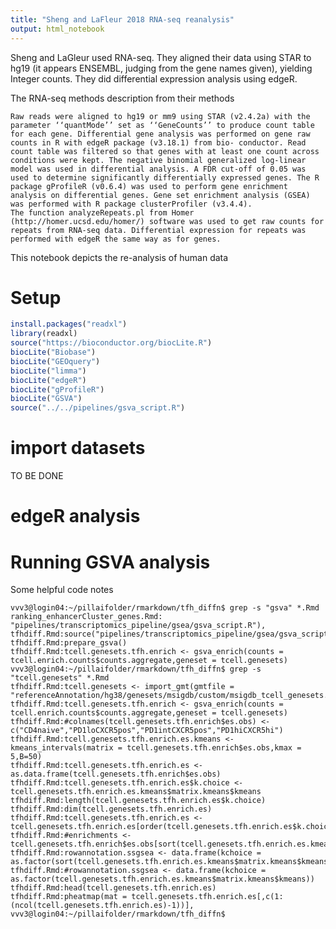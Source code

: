 ```yaml
---
title: "Sheng and LaFleur 2018 RNA-seq reanalysis"
output: html_notebook
---
```


Sheng and LaGleur used RNA-seq. They aligned their data using STAR to hg19 (it appears ENSEMBL, judging from the gene names given), yielding Integer counts. They did differential expression analysis using edgeR. 

The RNA-seq methods description from their methods

```
Raw reads were aligned to hg19 or mm9 using STAR (v2.4.2a) with the parameter ‘‘quantMode’’ set as ‘‘GeneCounts’’ to produce count table for each gene. Differential gene analysis was performed on gene raw counts in R with edgeR package (v3.18.1) from bio- conductor. Read count table was filtered so that genes with at least one count across conditions were kept. The negative binomial generalized log-linear model was used in differential analysis. A FDR cut-off of 0.05 was used to determine significantly differentially expressed genes. The R package gProfileR (v0.6.4) was used to perform gene enrichment analysis on differential genes. Gene set enrichment analysis (GSEA) was performed with R package clusterProfiler (v3.4.4).
The function analyzeRepeats.pl from Homer (http://homer.ucsd.edu/homer/) software was used to get raw counts for repeats from RNA-seq data. Differential expression for repeats was performed with edgeR the same way as for genes.
```

This notebook depicts the re-analysis of human data

# Setup
```r
install.packages("readxl")
library(readxl)
source("https://bioconductor.org/biocLite.R")
biocLite("Biobase")
biocLite("GEOquery")
biocLite("limma")
biocLite("edgeR")
biocLite("gProfileR")
biocLite("GSVA")
source("../../pipelines/gsva_script.R")
```

# import datasets

TO BE DONE

# edgeR analysis


# Running GSVA analysis

Some helpful code notes
```
vvv3@login04:~/pillaifolder/rmarkdown/tfh_diffn$ grep -s "gsva" *.Rmd
ranking_enhancerCluster_genes.Rmd:                             "pipelines/transcriptomics_pipeline/gsea/gsva_script.R"),
tfhdiff.Rmd:source("pipelines/transcriptomics_pipeline/gsea/gsva_script.R")
tfhdiff.Rmd:prepare_gsva()
tfhdiff.Rmd:tcell.genesets.tfh.enrich <- gsva_enrich(counts = tcell.enrich.counts$counts.aggregate,geneset = tcell.genesets)
vvv3@login04:~/pillaifolder/rmarkdown/tfh_diffn$ grep -s "tcell.genesets" *.Rmd
tfhdiff.Rmd:tcell.genesets <- import_gmt(gmtfile = "referenceAnnotation/hg38/genesets/msigdb/custom/msigdb_tcell_genesets.gmt")
tfhdiff.Rmd:tcell.genesets.tfh.enrich <- gsva_enrich(counts = tcell.enrich.counts$counts.aggregate,geneset = tcell.genesets)
tfhdiff.Rmd:#colnames(tcell.genesets.tfh.enrich$es.obs) <- c("CD4naive","PD1loCXCR5pos","PD1intCXCR5pos","PD1hiCXCR5hi")
tfhdiff.Rmd:tcell.genesets.tfh.enrich.es.kmeans <- kmeans_intervals(matrix = tcell.genesets.tfh.enrich$es.obs,kmax = 5,B=50)
tfhdiff.Rmd:tcell.genesets.tfh.enrich.es <- as.data.frame(tcell.genesets.tfh.enrich$es.obs)
tfhdiff.Rmd:tcell.genesets.tfh.enrich.es$k.choice <- tcell.genesets.tfh.enrich.es.kmeans$matrix.kmeans$kmeans
tfhdiff.Rmd:length(tcell.genesets.tfh.enrich.es$k.choice)
tfhdiff.Rmd:dim(tcell.genesets.tfh.enrich.es)
tfhdiff.Rmd:tcell.genesets.tfh.enrich.es <- tcell.genesets.tfh.enrich.es[order(tcell.genesets.tfh.enrich.es$k.choice),]
tfhdiff.Rmd:#enrichments <- tcell.genesets.tfh.enrich$es.obs[sort(tcell.genesets.tfh.enrich.es.kmeans$matrix.kmeans$kmeans),]
tfhdiff.Rmd:rowannotation.ssgsea <- data.frame(kchoice = as.factor(sort(tcell.genesets.tfh.enrich.es.kmeans$matrix.kmeans$kmeans)))
tfhdiff.Rmd:#rowannotation.ssgsea <- data.frame(kchoice = as.factor(tcell.genesets.tfh.enrich.es.kmeans$matrix.kmeans$kmeans))
tfhdiff.Rmd:head(tcell.genesets.tfh.enrich.es)
tfhdiff.Rmd:pheatmap(mat = tcell.genesets.tfh.enrich.es[,c(1:(ncol(tcell.genesets.tfh.enrich.es)-1))],
vvv3@login04:~/pillaifolder/rmarkdown/tfh_diffn$
```
